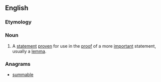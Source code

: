 ==English==

===Etymology===
{{prefix|sub|lemma}}

===Noun===
{{en-noun|pl2=sublemmata}}
# {{context|mathematics}} A [[statement]] [[prove]]n for use in the [[proof]] of a more [[important]] statement, usually a [[lemma]].

===Anagrams===
* [[summable#English|summable]]